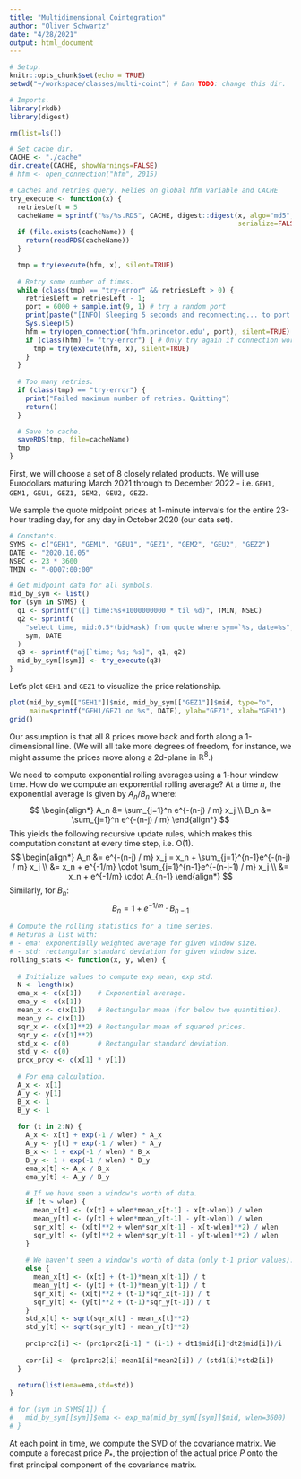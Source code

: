 ```yaml
---
title: "Multidimensional Cointegration"
author: "Oliver Schwartz"
date: "4/28/2021"
output: html_document
---
```


```r
# Setup.
knitr::opts_chunk$set(echo = TRUE)
setwd("~/workspace/classes/multi-coint") # Dan TODO: change this dir. 

# Imports. 
library(rkdb)
library(digest)
```


```r
rm(list=ls())

# Set cache dir. 
CACHE <- "./cache"
dir.create(CACHE, showWarnings=FALSE)
# hfm <- open_connection("hfm", 2015)

# Caches and retries query. Relies on global hfm variable and CACHE
try_execute <- function(x) {
  retriesLeft = 5
  cacheName = sprintf("%s/%s.RDS", CACHE, digest::digest(x, algo="md5", 
                                                         serialize=FALSE))
  if (file.exists(cacheName)) {
    return(readRDS(cacheName))
  }

  tmp = try(execute(hfm, x), silent=TRUE)
  
  # Retry some number of times. 
  while (class(tmp) == "try-error" && retriesLeft > 0) {
    retriesLeft = retriesLeft - 1;
    port = 6000 + sample.int(9, 1) # try a random port
    print(paste("[INFO] Sleeping 5 seconds and reconnecting... to port:", port))
    Sys.sleep(5)
    hfm = try(open_connection('hfm.princeton.edu', port), silent=TRUE)
    if (class(hfm) != "try-error") { # Only try again if connection worked
      tmp = try(execute(hfm, x), silent=TRUE)
    }
  }
  
  # Too many retries. 
  if (class(tmp) == "try-error") {
    print("Failed maximum number of retries. Quitting")
    return()
  }

  # Save to cache.
  saveRDS(tmp, file=cacheName)
  tmp
}
```

First, we will choose a set of 8 closely related products. We will use Eurodollars maturing March 2021 through to December 2022 - i.e. `GEH1, GEM1, GEU1, GEZ1, GEM2, GEU2, GEZ2`. 

We sample the quote midpoint prices at 1-minute intervals for the entire 23-hour trading day, for any day in October 2020 (our data set). 
```r
# Constants. 
SYMS <- c("GEH1", "GEM1", "GEU1", "GEZ1", "GEM2", "GEU2", "GEZ2")
DATE <- "2020.10.05"
NSEC <- 23 * 3600
TMIN <- "-0D07:00:00"

# Get midpoint data for all symbols. 
mid_by_sym <- list()
for (sym in SYMS) {
  q1 <- sprintf("([] time:%s+1000000000 * til %d)", TMIN, NSEC)
  q2 <- sprintf(
    "select time, mid:0.5*(bid+ask) from quote where sym=`%s, date=%s",
    sym, DATE
  )
  q3 <- sprintf("aj[`time; %s; %s]", q1, q2)
  mid_by_sym[[sym]] <- try_execute(q3)
}
```

Let's plot `GEH1` and `GEZ1` to visualize the price relationship. 
```r
plot(mid_by_sym[["GEH1"]]$mid, mid_by_sym[["GEZ1"]]$mid, type="o",
     main=sprintf("GEH1/GEZ1 on %s", DATE), ylab="GEZ1", xlab="GEH1")
grid()
```

Our assumption is that all 8 prices move back and forth along a 1-dimensional line. (We will all take more degrees of freedom, for instance, we might assume the prices move along a 2d-plane in $\mathbb{R}^8$.)

We need to compute exponential rolling averages using a 1-hour window time. How do we compute an exponential rolling average? At a time $n$, the exponential average is given by $A_n / B_n$ where:
$$
\begin{align*}
A_n &= \sum_{j=1}^n e^{-(n-j) / m} x_j \\
B_n &= \sum_{j=1}^n e^{-(n-j) / m} 
\end{align*}
$$
This yields the following recursive update rules, which makes this computation constant at every time step, i.e. O(1).
$$
\begin{align*}
A_n &= e^{-(n-j) / m} x_j = x_n + \sum_{j=1}^{n-1}e^{-(n-j) / m} x_j \\
&= x_n + e^{-1/m} \cdot \sum_{j=1}^{n-1}e^{-(n-j-1) / m} x_j \\
&= x_n + e^{-1/m} \cdot A_{n-1}
\end{align*}
$$
Similarly, for $B_n$: 
$$
B_n = 1 + e^{-1/m}\cdot B_{n-1}
$$

```r

# Compute the rolling statistics for a time series.
# Returns a list with:
# - ema: exponentially weighted average for given window size.
# - std: rectangular standard deviation for given window size. 
rolling_stats <- function(x, y, wlen) {
  
  # Initialize values to compute exp mean, exp std. 
  N <- length(x)
  ema_x <- c(x[1])    # Exponential average. 
  ema_y <- c(x[1])    
  mean_x <- c(x[1])   # Rectangular mean (for below two quantities). 
  mean_y <- c(x[1])   
  sqr_x <- c(x[1]**2) # Rectangular mean of squared prices. 
  sqr_y <- c(x[1]**2) 
  std_x <- c(0)       # Rectangular standard deviation. 
  std_y <- c(0)
  prcx_prcy <- c(x[1] * y[1])
  
  # For ema calculation.  
  A_x <- x[1]
  A_y <- y[1]
  B_x <- 1
  B_y <- 1
  
  for (t in 2:N) {
    A_x <- x[t] + exp(-1 / wlen) * A_x
    A_y <- y[t] + exp(-1 / wlen) * A_y
    B_x <- 1 + exp(-1 / wlen) * B_x
    B_y <- 1 + exp(-1 / wlen) * B_y
    ema_x[t] <- A_x / B_x
    ema_y[t] <- A_y / B_y
    
    # If we have seen a window's worth of data. 
    if (t > wlen) {
      mean_x[t] <- (x[t] + wlen*mean_x[t-1] - x[t-wlen]) / wlen
      mean_y[t] <- (y[t] + wlen*mean_y[t-1] - y[t-wlen]) / wlen
      sqr_x[t] <- (x[t]**2 + wlen*sqr_x[t-1] - x[t-wlen]**2) / wlen
      sqr_y[t] <- (y[t]**2 + wlen*sqr_y[t-1] - y[t-wlen]**2) / wlen
    } 
    
    # We haven't seen a window's worth of data (only t-1 prior values). 
    else { 
      mean_x[t] <- (x[t] + (t-1)*mean_x[t-1]) / t
      mean_y[t] <- (y[t] + (t-1)*mean_y[t-1]) / t
      sqr_x[t] <- (x[t]**2 + (t-1)*sqr_x[t-1]) / t
      sqr_y[t] <- (y[t]**2 + (t-1)*sqr_y[t-1]) / t
    }
    std_x[t] <- sqrt(sqr_x[t] - mean_x[t]**2)
    std_y[t] <- sqrt(sqr_y[t] - mean_y[t]**2)
    
    prc1prc2[i] <- (prc1prc2[i-1] * (i-1) + dt1$mid[i]*dt2$mid[i])/i
    
    corr[i] <- (prc1prc2[i]-mean1[i]*mean2[i]) / (std1[i]*std2[i])
  }

  return(list(ema=ema,std=std))
}
```

```r
# for (sym in SYMS[1]) {
#   mid_by_sym[[sym]]$ema <- exp_ma(mid_by_sym[[sym]]$mid, wlen=3600)
# }
```



At each point in time, we compute the SVD of the covariance matrix. We compute a forecast price $P_*$, the projection of the actual price $P$ onto the first principal component of the covariance matrix.



















